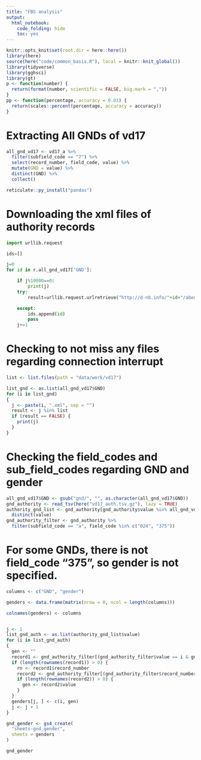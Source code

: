 ```yaml
---
title: "FBS analysis"
output:
  html_notebook:
    code_folding: hide
    toc: yes
---
```


```r
knitr::opts_knit$set(root.dir = here::here())
library(here)
source(here("code/common_basis.R"), local = knitr::knit_global())
library(tidyverse)
library(gghsci)
library(gt)
p <- function(number) {
  return(format(number, scientific = FALSE, big.mark = ","))
}
pp <- function(percentage, accuracy = 0.01) {
  return(scales::percent(percentage, accuracy = accuracy))
}
```
# Extracting All GNDs of vd17
```r
all_gnd_vd17 <- vd17_a %>%
  filter(subfield_code == "7") %>%
  select(record_number, field_code, value) %>%
  mutate(GND = value) %>%
  distinct(GND) %>%
  collect()
```

```r
reticulate::py_install("pandas")
```
# Downloading the xml files of authority records
```python
import urllib.request

ids=[]

j=0
for id in r.all_gnd_vd17['GND']:

    if j%10000==0:
        print(j)
    try:
        result=urllib.request.urlretrieve("http://d-nb.info/"+id+"/about/marcxml", "data/work/vd17"+id+".xml")

    except:
        ids.append(id)
        pass
    j+=1

```
# Checking to not miss any files regarding connection interrupt
```r
list <- list.files(path = "data/work/vd17")

list_gnd <- as.list(all_gnd_vd17$GND)
for (i in list_gnd)
{
  j <- paste(i, ".xml", sep = "")
  result <- j %in% list
  if (result == FALSE) {
    print(j)
  }
}
```
# Checking the field_codes and sub_field_codes regarding GND and gender
```r
all_gnd_vd17$GND <- gsub("gnd/", "", as.character(all_gnd_vd17$GND))
gnd_authority <- read_tsv(here("vd17_auth.tsv.gz"), lazy = TRUE)
authority_gnd_list <- gnd_authority[gnd_authority$value %in% all_gnd_vd17$GND, , drop = FALSE] %>%
  distinct(value)
gnd_authority_filter <- gnd_authority %>%
  filter(subfield_code == "a", field_code %in% c("024", "375"))
```


# For some GNDs, there is not field_code "375", so gender is not specified.
```r
columns <- c("GND", "gender")

genders <- data.frame(matrix(nrow = 0, ncol = length(columns)))

colnames(genders) <- columns


j <- 1
list_gnd_auth <- as.list(authority_gnd_list$value)
for (i in list_gnd_auth)
{
  gen <- ""
  record1 <- gnd_authority_filter[(gnd_authority_filter$value == i & gnd_authority_filter$field_code == "024" & gnd_authority_filter$subfield_code == "a"), ]
  if (length(rownames(record1)) > 0) {
    rn <- record1$record_number
    record2 <- gnd_authority_filter[(gnd_authority_filter$record_number == rn & gnd_authority_filter$field_code == "375" & gnd_authority_filter$subfield_code == "a"), ]
    if (length(rownames(record2)) > 0) {
      gen <- record2$value
    }
  }
  genders[j, ] <- c(i, gen)
  j <- j + 1
}
```

```r
gnd_gender <- gs4_create(
  "sheets-gnd_gender",
  sheets = genders
)

gnd_gender
```
